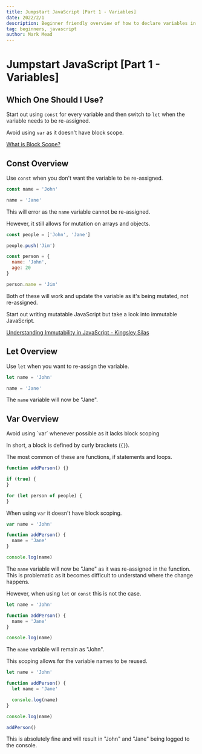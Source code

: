```yaml
---
title: Jumpstart JavaScript [Part 1 - Variables]
date: 2022/2/1
description: Beginner friendly overview of how to declare variables in JavaScript.
tag: beginners, javascript
author: Mark Mead
---
```



# Jumpstart JavaScript [Part 1 - Variables]

## Which One Should I Use?

Start out using `const` for every variable and then switch to `let` when the variable needs to be re-assigned.

Avoid using `var` as it doesn't have block scope.

[What is Block Scope?](#what-is-block-scope)

## Const Overview

Use `const` when you don't want the variable to be re-assigned.

```js
const name = 'John'

name = 'Jane'
```

This will error as the `name` variable cannot be re-assigned.

However, it still allows for mutation on arrays and objects.

```js
const people = ['John', 'Jane']

people.push('Jim')
```

```js
const person = {
  name: 'John',
  age: 20
}

person.name = 'Jim'
```

Both of these will work and update the variable as it's being mutated, not re-assigned.

<Callout>
  Start out writing mutatable JavaScript but take a look into immutable
  JavaScript.
</Callout>

[Understanding Immutability in JavaScript - Kingsley Silas](https://css-tricks.com/understanding-immutability-in-javascript/)

## Let Overview

Use `let` when you want to re-assign the variable.

```js
let name = 'John'

name = 'Jane'
```

The `name` variable will now be "Jane".

## Var Overview

<Callout theme="error">
  Avoid using `var` whenever possible as it lacks block scoping
</Callout>

<Anchor title="What is Block Scope?" />

In short, a block is defined by curly brackets (`{}`).

The most common of these are functions, if statements and loops.

```js
function addPerson() {}

if (true) {
}

for (let person of people) {
}
```

When using `var` it doesn't have block scoping.

```js
var name = 'John'

function addPerson() {
  name = 'Jane'
}

console.log(name)
```

The `name` variable will now be "Jane" as it was re-assigned in the function. This is problematic as it becomes difficult to understand where the change happens.

However, when using `let` or `const` this is not the case.

```js
let name = 'John'

function addPerson() {
  name = 'Jane'
}

console.log(name)
```

The `name` variable will remain as "John".

This scoping allows for the variable names to be reused.

```js
let name = 'John'

function addPerson() {
  let name = 'Jane'

  console.log(name)
}

console.log(name)

addPerson()
```

This is absolutely fine and will result in "John" and "Jane" being logged to the console.
